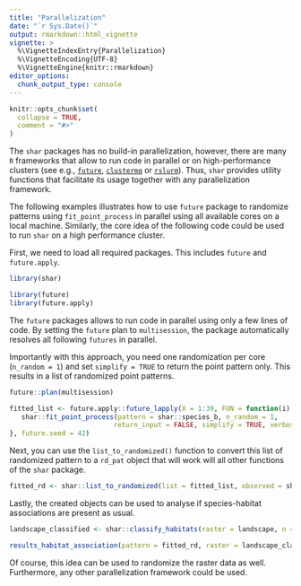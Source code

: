 ```yaml
---
title: "Parallelization"
date: "`r Sys.Date()`"
output: rmarkdown::html_vignette
vignette: >
  %\VignetteIndexEntry{Parallelization}
  %\VignetteEncoding{UTF-8}
  %\VignetteEngine{knitr::rmarkdown}
editor_options: 
  chunk_output_type: console
---
```


```r
knitr::opts_chunk$set(
  collapse = TRUE,
  comment = "#>"
)
```

The `shar` packages has no build-in parallelization, however, there are many `R` frameworks that allow to run code in parallel or on high-performance clusters (see e.g., [`future`]( https://CRAN.R-project.org/package=future), [`clustermq`]( https://CRAN.R-project.org/package=clustermq) or [`rslurm`]( https://CRAN.R-project.org/package=rslurm)). Thus, `shar` provides utility functions that facilitate its usage together with any parallelization framework. 

The following examples illustrates how to use `future` package to randomize patterns using `fit_point_process` in parallel using all available cores on a local machine. Similarly, the core idea of the following code could be used to run `shar` on a high performance cluster.

First, we need to load all required packages. This includes `future` and `future.apply`.

```r
library(shar)

library(future)
library(future.apply)
```

The `future` packages allows to run code in parallel using only a few lines of code. By setting the `future` plan to `multisession`, the package automatically resolves all following `futures` in parallel.

Importantly with this approach, you need one randomization per core (`n_random = 1`) and set `simplify = TRUE` to return the point pattern only. This results in a list of randomized point patterns.

```r
future::plan(multisession)

fitted_list <- future.apply::future_lapply(X = 1:39, FUN = function(i) {
   shar::fit_point_process(pattern = shar::species_b, n_random = 1,
                          return_input = FALSE, simplify = TRUE, verbose = FALSE)
}, future.seed = 42)
```

Next, you can use the `list_to_randomized()` function to convert this list of randomized pattern to a `rd_pat` object that will work will all other functions of the `shar` package.

```r
fitted_rd <- shar::list_to_randomized(list = fitted_list, observed = shar::species_b)
```

Lastly, the created objects can be used to analyse if species-habitat associations are present as usual.

```r
landscape_classified <- shar::classify_habitats(raster = landscape, n = 5, style = "fisher")

results_habitat_association(pattern = fitted_rd, raster = landscape_classified)
```

Of course, this idea can be used to randomize the raster data as well. Furthermore, any other parallelization framework could be used.
